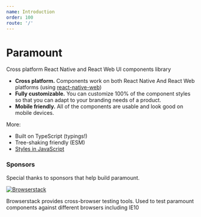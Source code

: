 ```yaml
---
name: Introduction
order: 100
route: '/'
---
```


# Paramount

Cross platform React Native and React Web UI components library

- **Cross platform.** Components work on both React Native And React Web platforms (using [react-native-web](https://github.com/necolas/react-native-web))
- **Fully customizable.** You can customize 100% of the component styles so that you can adapt to your branding needs of a product.
- **Mobile friendly.** All of the components are usable and look good on mobile devices.

More:

- Built on TypeScript (typings!)
- Tree-shaking friendly (ESM)
- [Styles in JavaScript](https://twitter.com/necolas/status/1058949412284592128)

### Sponsors

Special thanks to sponsors that help build paramount.

[![Browserstack](https://i1.wp.com/www.diogonunes.com/blog/wp-content/uploads/2016/07/browserstack-logo.png?w=512&ssl=1)](http://www.browserstack.com/)

Browserstack provides cross-browser testing tools. Used to test paramount components against different browsers including IE10
